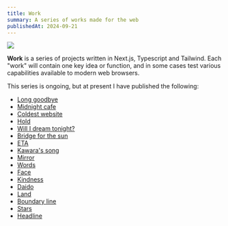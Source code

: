 ```yaml
---
title: Work
summary: A series of works made for the web
publishedAt: 2024-09-21
---
```

![](/work/mirror.png)

**Work** is a series of projects written in Next.js, Typescript and Tailwind. Each "work" will contain one key idea or function, and in some cases test various capabilities available to modern web browsers.

This series is ongoing, but at present I have published the following:

* [Long goodbye](https://work.tom.so/long-goodbye)
* [Midnight cafe](https://work.tom.so/midnight-cafe)
* [Coldest website](https://work.tom.so/coldest-website)
* [Hold](https://work.tom.so/hold)
* [Will I dream tonight?](https://work.tom.so/will-i-dream-tonight)
* [Bridge for the sun](https://work.tom.so/bridge-for-the-sun)
* [ETA](https://work.tom.so/eta)
* [Kawara's song](https://work.tom.so/kawaras-song)
* [Mirror](https://work.tom.so/mirror)
* [Words](https://work.tom.so/words)
* [Face](https://work.tom.so/face)
* [Kindness](https://work.tom.so/kindness)
* [Daido](https://work.tom.so/daido)
* [Land](https://work.tom.so/land)
* [Boundary line](https://work.tom.so/boundary-line)
* [Stars](https://work.tom.so/stars)
* [Headline](https://work.tom.so/headline)
